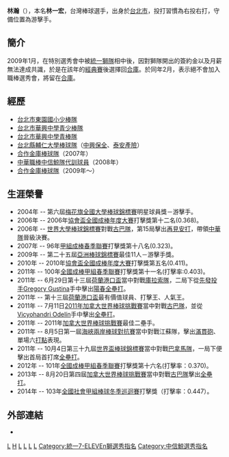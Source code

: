 {{Otheruses|林瀚}}
{{BLP unsourced|time=2010-09-29T12:50:53+00:00}}
'''林瀚'''（{{bd|1985年|1月24日}}），本名'''林一宏'''，台灣棒球選手，出身於[[台北市|台北市]]，投打習慣為右投右打，守備位置為游擊手。

==簡介==
2009年1月，在特別選秀會中被[[統一獅隊|統一獅隊]]相中後，因對獅隊開出的簽約金以及月薪無法達成共識，於是在該年的[[世界棒球經典賽|經典賽]]後選擇回[[合作金庫棒球隊|合庫]]。於同年2月，表示絕不會加入職棒選秀會，將留在[[合作金庫棒球隊|合庫]]。 

==經歷==
*[[台北市|台北市]][[台北市東園國小少棒隊|東園國小少棒隊]]
*[[台北市|台北市]][[華興中學青少棒隊|華興中學青少棒隊]]
*[[台北市|台北市]][[華興中學青棒隊|華興中學青棒隊]]
*[[台北縣|台北縣]][[輔仁大學棒球隊|輔仁大學棒球隊]]（[[中興保全|中興保全]]、[[泰安產險|泰安產險]]）
*[[合作金庫棒球隊|合作金庫棒球隊]]（2007年）
*[[中華職棒|中華職棒]][[中信鯨隊|中信鯨隊]][[代訓球員|代訓球員]]（2008年）
*[[合作金庫棒球隊|合作金庫棒球隊]]（2009年～）

==生涯榮譽==
*2004年 -- 第六屆[[梅花旗全國大學棒球錦標賽|梅花旗全國大學棒球錦標賽]]明星球員獎－游擊手。
*2006年 -- 2006年[[協會盃全國成棒年度大賽|協會盃全國成棒年度大賽]]打擊獎第十二名(0.368)。
*2006年 -- [[世界大學棒球錦標賽|世界大學棒球錦標賽]]對戰[[古巴棒球代表隊|古巴隊]]，第15局擊出[[再見安打|再見安打]]，帶領[[中華隊|中華隊]]晉級決賽。
*2007年 -- 96年[[甲組成棒春季聯賽|甲組成棒春季聯賽]]打擊獎第十八名(0.323)。
*2009年 -- 第二十五屆[[亞洲棒球錦標賽|亞洲棒球錦標賽]]最佳11人－游擊手獎。
*2010年 -- 2010年[[協會盃全國成棒年度大賽|協會盃全國成棒年度大賽]]打擊獎第五名(0.411)。
*2011年 -- 100年[[全國成棒甲組春季聯賽|全國成棒甲組春季聯賽]]打擊獎第十一名(打擊率:0.403)。
*2011年 -- 6月29日第十三屆[[荷蘭港口盃|荷蘭港口盃]]當中對戰[[庫拉索棒球代表隊|庫拉索隊]]，二局下從[[先發投手|先發投手]][[Gregory_Gustina|Gregory Gustina]]手中擊出[[陽春全壘打|陽春全壘打]]。
*2011年 -- 第十三屆[[荷蘭港口盃|荷蘭港口盃]]最有價值球員、打擊王、人氣王。
*2011年 -- 7月11日[[2011年加拿大世界棒球挑戰賽|2011年加拿大世界棒球挑戰賽]]當中對戰[[古巴棒球代表隊|古巴隊]]，並從[[Vicyohandri_Odelín|Vicyohandri Odelín]]手中擊出[[全壘打|全壘打]]。
*2011年 -- 2011年[[加拿大世界棒球挑戰賽|加拿大世界棒球挑戰賽]]最佳二壘手。
*2011年 -- 8月5日第一屆[[海峽兩岸棒球對抗賽|海峽兩岸棒球對抗賽]]當中對戰江蘇隊，擊出[[滿貫砲|滿貫砲]]、單場六[[打點|打點]]表現。
*2011年 -- 10月4日第三十九屆[[世界盃棒球錦標賽|世界盃棒球錦標賽]]當中對戰[[巴拿馬棒球代表隊|巴拿馬隊]]，一局下便擊出首局首打席[[全壘打|全壘打]]。
*2012年 -- 101年[[全國成棒甲組春季聯賽|全國成棒甲組春季聯賽]]打擊獎第十六名(打擊率：0.370)。
*2013年 -- 8月20日第四屆[[加拿大世界棒球挑戰賽|加拿大世界棒球挑戰賽]]當中對戰[[古巴棒球代表隊|古巴隊]]擊出[[全壘打|全壘打]]。
*2014年 -- 103年[[全國社會甲組棒球冬季巡迴賽|全國社會甲組棒球冬季巡迴賽]]打擊獎（打擊率：0.447）。

==外部連結==
*{{台灣棒球維基館|林瀚}}

{{合作金庫棒球隊現役成員}}
{{2009年第二屆世界棒球經典賽中華成棒代表隊}}
{{2010年第十七屆洲際杯棒球賽中華成棒代表隊}}
{{2011年第三十九屆世界盃棒球錦標賽中華成棒代表隊}}
{{2013年世界棒球經典賽中華成棒代表隊}}
{{2014年第十七屆韓國仁川亞運中華成棒代表隊}}
{{2018年第十八屆印尼雅加達亞運}}

[[Category:台灣棒球運動員|L]]
[[Category:林姓|H]]
[[Category:2018年亞洲運動會棒球選手|L]]
[[Category:亞洲運動會棒球獎牌得主|L]]
[[Category:2014年亞洲運動會銀牌得主|L]]
[[Category:2018年亞洲運動會銅牌得主|L]]
[[Category:統一7-ELEVEn獅選秀指名|Category:統一7-ELEVEn獅選秀指名]]
[[Category:中信鯨選秀指名|Category:中信鯨選秀指名]]